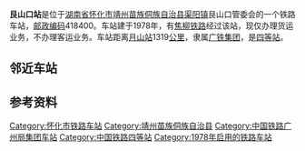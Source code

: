 {{noteTA
|1=zh-cn:始发车次; zh-hk:列車班次;
|2=zh-cn:车次; zh-hk:班次;
}}
{{Distinguish|艮山门站}}
{{Infobox China railway station
|车站名称 = 艮山口站
|图片 = 
|图片介绍 = 
|其他名称 = 
|车站拼音 = Genshankou
|英文名称 = Genshankou Railway Station
|车站代码 = 44864<ref>{{cite book|title=中华人民共和国铁路车站代码（GB/T 10302-2010）|publisher=中国标准出版社|year=2010|isbn=155066140495|ignore-isbn-error=true|pages=12}}</ref>
|电报码 = GKQ<ref>{{cite book|author=[[中华人民共和国铁道部|中华人民共和国铁道部]]|title=铁路电报站名略号（2012）|publisher=中国铁道出版社|location=北京|year=2012|unified=15113·3468|pages=40}}</ref>
|拼音码 = GSK
|车站功能 = 货运站
|技术性质 = [[中间站|中间站]]
|业务性质 = 货运站
|车站地址 = [[湖南省|湖南省]][[怀化市|怀化市]][[靖州苗族侗族自治县|靖州苗族侗族自治县]][[渠阳镇|渠阳镇]]
|坐标 = 
|归属 = [[广州铁路集团|广州铁路集团]][[怀化车务段|怀化车务段]]
|线路 = [[焦柳铁路|焦柳铁路]]
|车站等级 = [[四等站_(中铁)|四等站]]
}}
'''艮山口站'''是位于[[湖南省|湖南省]][[怀化市|怀化市]][[靖州苗族侗族自治县|靖州苗族侗族自治县]][[渠阳镇|渠阳镇]]艮山口管委会的一个铁路车站，[[邮政编码|邮政编码]]418400。车站建于1978年，有[[焦柳铁路|焦柳铁路]]经过该站，现仅办理货运业务，不办理客运业务。车站距离[[月山站|月山站]]1319[[公里|公里]]，隶属[[广铁集团|广铁集团]]，是[[四等站_(中铁)|四等站]]。

==邻近车站==
{{start rail box|[[File:China_Railways.svg|16px]] [[中国铁路|中国铁路]]}}
{{s-inop|[[太阳坪站|太阳坪站]]|{{站|月山}}方向}}
{{s-line|[[焦柳铁路|焦柳铁路]]<br />← 9km 艮山口站 8km →}}
{{s-inop|[[靖州站|靖州站]]|{{站|柳州}}方向}}
{{end box}}

==参考资料==
{{reflist}}

{{焦柳铁路}}
{{铁路车站小作品}}
{{湖南小作品}}

[[Category:怀化市铁路车站|Category:怀化市铁路车站]]
[[Category:靖州苗族侗族自治县|Category:靖州苗族侗族自治县]]
[[Category:中国铁路广州局集团车站|Category:中国铁路广州局集团车站]]
[[Category:中国铁路四等站|Category:中国铁路四等站]]
[[Category:1978年启用的铁路车站|Category:1978年启用的铁路车站]]